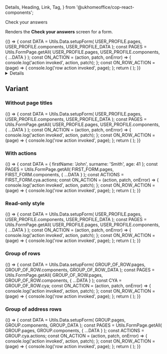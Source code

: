 <!-- Global imports -->

  Details,
  Heading,
  Link,
  Tag,
} from '@ukhomeoffice/cop-react-components';

<!-- Local imports -->


<!-- JSON documents -->


<Meta
  title='Components/Check your answers'
  id='D-CheckYourAnswers'
  component={CheckYourAnswers}
  decorators={[withMock]}
/>

<Heading size='xl' caption='Components'>
  Check your answers
</Heading>

Renders the **Check your answers** screen for a form.

<Canvas withToolbar>
  <Story
    name='Default'
    parameters={{
      mockData: [
        {
          url: `${USER_PROFILE_DATA.urls.refData}/areYouACivilServant`,
          method: 'GET',
          status: 200,
          response: CIVIL_SERVANT,
        },
        {
          url: `${USER_PROFILE_DATA.urls.refData}/grade`,
          method: 'GET',
          status: 200,
          response: GRADE,
        },
        {
          url: `${USER_PROFILE_DATA.urls.refData}/team`,
          method: 'GET',
          status: 200,
          response: TEAMS,
        },
      ],
    }}
  >
    {() => {
      const DATA = Utils.Data.setupForm(
        USER_PROFILE.pages,
        USER_PROFILE.components,
        USER_PROFILE_DATA
      );
      const PAGES = Utils.FormPage.getAll(
        USER_PROFILE.pages,
        USER_PROFILE.components,
        { ...DATA }
      );
      const ON_ACTION = (action, patch, onError) => {
        console.log('action invoked', action, patch);
      };
      const ON_ROW_ACTION = (page) => {
        console.log('row action invoked', page);
      };
      return (
        <CheckYourAnswers
          pages={PAGES}
          onAction={ON_ACTION}
          onRowAction={ON_ROW_ACTION}
        />
      );
    }}
  </Story>
</Canvas>

<Details summary='Properties' className='no-indent'>
  <ArgsTable of={CheckYourAnswers} />
</Details>

## Variant

### Without page titles

<Canvas>
  <Story
    name='No page titles'
    parameters={{
      mockData: [
        {
          url: `${USER_PROFILE_DATA.urls.refData}/areYouACivilServant`,
          method: 'GET',
          status: 200,
          response: CIVIL_SERVANT,
        },
        {
          url: `${USER_PROFILE_DATA.urls.refData}/grade`,
          method: 'GET',
          status: 200,
          response: GRADE,
        },
        {
          url: `${USER_PROFILE_DATA.urls.refData}/team`,
          method: 'GET',
          status: 200,
          response: TEAMS,
        },
      ],
    }}
  >
    {() => {
      const DATA = Utils.Data.setupForm(
        USER_PROFILE.pages,
        USER_PROFILE.components,
        USER_PROFILE_DATA
      );
      const PAGES = Utils.FormPage.getAll(
        USER_PROFILE.pages,
        USER_PROFILE.components,
        { ...DATA }
      );
      const ON_ACTION = (action, patch, onError) => {
        console.log('action invoked', action, patch);
      };
      const ON_ROW_ACTION = (page) => {
        console.log('row action invoked', page);
      };
      return (
        <CheckYourAnswers
          pages={PAGES}
          hide_page_titles={true}
          onAction={ON_ACTION}
          onRowAction={ON_ROW_ACTION}
        />
      );
    }}
  </Story>
</Canvas>

### With actions

<Canvas>
  <Story
    name='With actions'
    parameters={{
      mockData: [
        {
          url: `${USER_PROFILE_DATA.urls.refData}/areYouACivilServant`,
          method: 'GET',
          status: 200,
          response: CIVIL_SERVANT,
        },
        {
          url: `${USER_PROFILE_DATA.urls.refData}/grade`,
          method: 'GET',
          status: 200,
          response: GRADE,
        },
        {
          url: `${USER_PROFILE_DATA.urls.refData}/team`,
          method: 'GET',
          status: 200,
          response: TEAMS,
        },
      ],
    }}
  >
    {() => {
      const DATA = { firstName: 'John', surname: 'Smith', age: 41 };
      const PAGES = Utils.FormPage.getAll(
        FIRST_FORM.pages,
        FIRST_FORM.components,
        { ...DATA }
      );
      const ACTIONS = FIRST_FORM.cya.actions;
      const ON_ACTION = (action, patch, onError) => {
        console.log('action invoked', action, patch);
      };
      const ON_ROW_ACTION = (page) => {
        console.log('row action invoked', page);
      };
      return (
        <CheckYourAnswers
          pages={PAGES}
          hide_page_titles={true}
          actions={ACTIONS}
          onAction={ON_ACTION}
          onRowAction={ON_ROW_ACTION}
        />
      );
    }}
  </Story>
</Canvas>

### Read-only style

<Canvas>
  <Story
    name='Read-only style'
    parameters={{
      mockData: [
        {
          url: `${USER_PROFILE_DATA.urls.refData}/areYouACivilServant`,
          method: 'GET',
          status: 200,
          response: CIVIL_SERVANT,
        },
        {
          url: `${USER_PROFILE_DATA.urls.refData}/grade`,
          method: 'GET',
          status: 200,
          response: GRADE,
        },
        {
          url: `${USER_PROFILE_DATA.urls.refData}/team`,
          method: 'GET',
          status: 200,
          response: TEAMS,
        },
      ],
    }}
  >
    {() => {
      const DATA = Utils.Data.setupForm(
        USER_PROFILE.pages,
        USER_PROFILE.components,
        USER_PROFILE_DATA
      );
      const PAGES = Utils.FormPage.getAll(
        USER_PROFILE.pages,
        USER_PROFILE.components,
        { ...DATA }
      );
      const ON_ACTION = (action, patch, onError) => {
        console.log('action invoked', action, patch);
      };
      const ON_ROW_ACTION = (page) => {
        console.log('row action invoked', page);
      };
      return (
        <CheckYourAnswers
          pages={PAGES}
          hide_page_titles={true}
          onAction={ON_ACTION}
          onRowAction={ON_ROW_ACTION}
          hide_title={true}
          summaryListClassModifiers='no-border'
          noChangeAction={true}
        />
      );
    }}
  </Story>
</Canvas>


### Group of rows

<Canvas>
  <Story
    name='Group of rows'
    parameters={{
      mockData: [
        {
          url: `${USER_PROFILE_DATA.urls.refData}/areYouACivilServant`,
          method: 'GET',
          status: 200,
          response: CIVIL_SERVANT,
        },
        {
          url: `${USER_PROFILE_DATA.urls.refData}/grade`,
          method: 'GET',
          status: 200,
          response: GRADE,
        },
        {
          url: `${USER_PROFILE_DATA.urls.refData}/team`,
          method: 'GET',
          status: 200,
          response: TEAMS,
        },
      ],
    }}
  >
    {() => {
      const DATA = Utils.Data.setupForm(
        GROUP_OF_ROW.pages,
        GROUP_OF_ROW.components,
        GROUP_OF_ROW_DATA
      );
      const PAGES = Utils.FormPage.getAll(
        GROUP_OF_ROW.pages,
        GROUP_OF_ROW.components,
        { ...DATA }
      );
      const CYA = GROUP_OF_ROW.cya;
      const ON_ACTION = (action, patch, onError) => {
        console.log('action invoked', action, patch);
      };
      const ON_ROW_ACTION = (page) => {
        console.log('row action invoked', page);
      };
      return (
        <CheckYourAnswers
          pages={PAGES}
          hide_page_titles={false}
          onAction={ON_ACTION}
          onRowAction={ON_ROW_ACTION}
          groups={CYA.groups}
        />
      );
    }}
  </Story>
</Canvas>


### Group of address rows
<Canvas>
  <Story name='Group of address rows'
    parameters={{
      mockData: [
        {
          url: `${USER_PROFILE_DATA.urls.refData}/areYouACivilServant`,
          method: 'GET',
          status: 200,
          response: CIVIL_SERVANT,
        },
        {
          url: `${USER_PROFILE_DATA.urls.refData}/grade`,
          method: 'GET',
          status: 200,
          response: GRADE,
        },
        {
          url: `${USER_PROFILE_DATA.urls.refData}/team`,
          method: 'GET',
          status: 200,
          response: TEAMS,
        },
      ],
    }}>
    {() => {
        const DATA = Utils.Data.setupForm(
         GROUP.pages,
         GROUP.components,
         GROUP_DATA
       );
       const PAGES = Utils.FormPage.getAll(
         GROUP.pages,
         GROUP.components,
         { ...DATA }
       );
       const ACTIONS = GROUP.cya.actions;
       const ON_ACTION = (action, patch, onError) => {
         console.log('action invoked', action, patch);
       };
       const ON_ROW_ACTION = (page) => {
         console.log('row action invoked', page);
       };
       return (
         <CheckYourAnswers
           pages={PAGES}
           hide_page_titles={true}
           actions={ACTIONS}
           onAction={ON_ACTION}
           onRowAction={ON_ROW_ACTION}
         />
       );
     }}
  </Story>
</Canvas>


